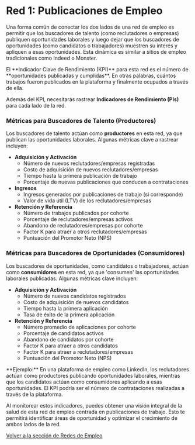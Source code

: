 
# Red 1: Publicaciones de Empleo

Una forma común de conectar los dos lados de una red de empleo es permitir que los buscadores de talento (como reclutadores o empresas) publiquen oportunidades laborales y luego dejar que los buscadores de oportunidades (como candidatos o trabajadores) muestren su interés y apliquen a esas oportunidades. Esta dinámica es similar a sitios de empleo tradicionales como Indeed o Monster.

<Callout>
El **Indicador Clave de Rendimiento (KPI)** para esta red es el número de **oportunidades publicadas y cumplidas**. En otras palabras, cuántos trabajos fueron publicados en la plataforma y finalmente ocupados a través de ella.
</Callout>

Además del KPI, necesitarás rastrear **Indicadores de Rendimiento (PIs)** para cada lado de la red.

### Métricas para Buscadores de Talento (Productores)

Los buscadores de talento actúan como **productores** en esta red, ya que publican las oportunidades laborales. Algunas métricas clave a rastrear incluyen:

- **Adquisición y Activación**
  - Número de nuevos reclutadores/empresas registradas
  - Costo de adquisición de nuevos reclutadores/empresas
  - Tiempo hasta la primera publicación de trabajo
  - Porcentaje de nuevas publicaciones que conducen a contrataciones
- **Ingresos**
  - Ingresos generados por publicaciones de trabajo (si corresponde)
  - Valor de vida útil (LTV) de los reclutadores/empresas
- **Retención y Referencia**
  - Número de trabajos publicados por cohorte
  - Porcentaje de reclutadores/empresas activos
  - Abandono de reclutadores/empresas por cohorte
  - Factor K para atraer a otros reclutadores/empresas
  - Puntuación del Promotor Neto (NPS)

### Métricas para Buscadores de Oportunidades (Consumidores)

Los buscadores de oportunidades, como candidatos o trabajadores, actúan como **consumidores** en esta red, ya que 'consumen' las oportunidades laborales publicadas. Algunas métricas clave incluyen:

- **Adquisición y Activación**
  - Número de nuevos candidatos registrados
  - Costo de adquisición de nuevos candidatos
  - Tiempo hasta la primera aplicación
  - Tasa de éxito de la primera aplicación
- **Retención y Referencia**
  - Número promedio de aplicaciones por cohorte
  - Porcentaje de candidatos activos
  - Abandono de candidatos por cohorte  
  - Factor K para atraer a otros candidatos
  - Factor K para atraer a reclutadores/empresas
  - Puntuación del Promotor Neto (NPS)

<Callout>
**Ejemplo:** En una plataforma de empleo como LinkedIn, los reclutadores actúan como productores publicando oportunidades laborales, mientras que los candidatos actúan como consumidores aplicando a esas oportunidades. El KPI podría ser el número de contrataciones realizadas a través de la plataforma.
</Callout>

Al monitorear estos indicadores, puedes obtener una visión integral de la salud de esta red de empleo centrada en publicaciones de trabajo. Esto te permitirá identificar áreas de oportunidad y optimizar el crecimiento de ambos lados de la red.

[Volver a la sección de Redes de Empleo](/redes-empleo)
